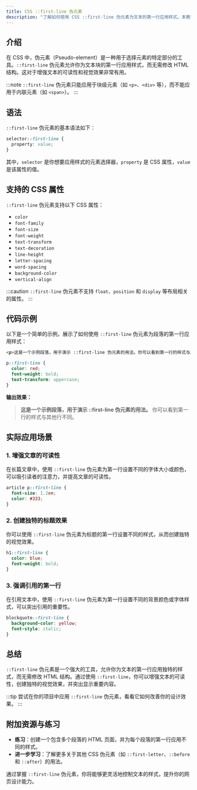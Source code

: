 ```yaml
---
title: CSS ::first-line 伪元素
description: "了解如何使用 CSS ::first-line 伪元素为文本的第一行应用样式。本教程适合初学者，包含代码示例和实际应用场景。"
---
```


## 介绍

在 CSS 中，伪元素（Pseudo-element）是一种用于选择元素的特定部分的工具。`::first-line` 伪元素允许你为文本块的第一行应用样式，而无需修改 HTML 结构。这对于增强文本的可读性和视觉效果非常有用。

:::note
`::first-line` 伪元素只能应用于块级元素（如 `<p>`、`<div>` 等），而不能应用于内联元素（如 `<span>`）。
:::

## 语法

`::first-line` 伪元素的基本语法如下：

```css
selector::first-line {
  property: value;
}
```

其中，`selector` 是你想要应用样式的元素选择器，`property` 是 CSS 属性，`value` 是该属性的值。

## 支持的 CSS 属性

`::first-line` 伪元素支持以下 CSS 属性：

- `color`
- `font-family`
- `font-size`
- `font-weight`
- `text-transform`
- `text-decoration`
- `line-height`
- `letter-spacing`
- `word-spacing`
- `background-color`
- `vertical-align`

:::caution
`::first-line` 伪元素不支持 `float`、`position` 和 `display` 等布局相关的属性。
:::

## 代码示例

以下是一个简单的示例，展示了如何使用 `::first-line` 伪元素为段落的第一行应用样式：

```html
<p>这是一个示例段落，用于演示 ::first-line 伪元素的用法。你可以看到第一行的样式与其他行不同。</p>
```

```css
p::first-line {
  color: red;
  font-weight: bold;
  text-transform: uppercase;
}
```

**输出效果：**

> **这是一个示例段落，用于演示 ::first-line 伪元素的用法。** 你可以看到第一行的样式与其他行不同。

## 实际应用场景

### 1. 增强文章的可读性

在长篇文章中，使用 `::first-line` 伪元素为第一行设置不同的字体大小或颜色，可以吸引读者的注意力，并提高文章的可读性。

```css
article p::first-line {
  font-size: 1.2em;
  color: #333;
}
```

### 2. 创建独特的标题效果

你可以使用 `::first-line` 伪元素为标题的第一行设置不同的样式，从而创建独特的视觉效果。

```css
h1::first-line {
  color: blue;
  font-weight: bold;
}
```

### 3. 强调引用的第一行

在引用文本中，使用 `::first-line` 伪元素为第一行设置不同的背景颜色或字体样式，可以突出引用的重要性。

```css
blockquote::first-line {
  background-color: yellow;
  font-style: italic;
}
```

## 总结

`::first-line` 伪元素是一个强大的工具，允许你为文本的第一行应用独特的样式，而无需修改 HTML 结构。通过使用 `::first-line`，你可以增强文本的可读性，创建独特的视觉效果，并突出显示重要内容。

:::tip
尝试在你的项目中应用 `::first-line` 伪元素，看看它如何改善你的设计效果。
:::

## 附加资源与练习

- **练习**：创建一个包含多个段落的 HTML 页面，并为每个段落的第一行应用不同的样式。
- **进一步学习**：了解更多关于其他 CSS 伪元素（如 `::first-letter`、`::before` 和 `::after`）的用法。

通过掌握 `::first-line` 伪元素，你将能够更灵活地控制文本的样式，提升你的网页设计能力。